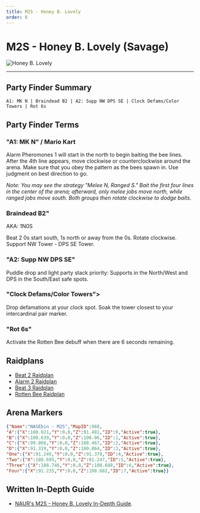 ```yaml
---
title: M2S - Honey B. Lovely
order: 6
---
```


# M2S - Honey B. Lovely (Savage)

![Honey B. Lovely](/images/thumbnails/savage/m2s.png)

---


## Party Finder Summary

```
A1: MK N | Braindead B2 | A2: Supp NW DPS SE | Clock Defams/Color Towers | Rot 6s
```
## Party Finder Terms

### "A1: MK N" / Mario Kart

Alarm Pheromones 1 will start in the north to begin baiting the bee lines. After the 4th line appears, move clockwise or counterclockwise around the arena. Make sure that you obey the pattern as the bees spawn in. Use judgment on best direction to go.

*Note: You may see the strategy "Melee N, Ranged S." Bait the first four lines in the center of the arena; afterward, only melee jobs move north, while ranged jobs move south. Both groups then rotate clockwise to dodge baits.*

### Braindead B2"

AKA: 1N0S  

Beat 2 0s start south, 1s north or away from the 0s. Rotate clockwise. Support NW Tower - DPS SE Tower.

### "A2: Supp NW DPS SE"

Puddle drop and light party stack priority: Supports in the North/West and DPS in the South/East safe spots.

### "Clock Defams/Color Towers">

Drop defamations at your clock spot. Soak the tower closest to your intercardinal pair marker.

### "Rot 6s" 

Activate the Rotten Bee debuff when there are 6 seconds remaining.

## Raidplans

- [Beat 2 Raidplan](https://raidplan.io/plan/MZ77MFB0cOYrCj74)
- [Alarm 2 Raidplan](https://raidplan.io/plan/ssm3j8HiuHtyQVpB)
- [Beat 3 Raidplan](https://raidplan.io/plan/TniDr_qqCS6nPwm3)
- [Rotten Bee Raidplan](https://raidplan.io/plan/pkzpK2tlPJdAtzkL)

## Arena Markers

```json
{"Name":"NASEbin - M2S","MapID":988,
"A":{"X":100.021,"Y":0.0,"Z":91.481,"ID":0,"Active":true},
"B":{"X":108.639,"Y":0.0,"Z":100.06,"ID":1,"Active":true},
"C":{"X":99.866,"Y":0.0,"Z":108.467,"ID":2,"Active":true},
"D":{"X":91.319,"Y":0.0,"Z":100.064,"ID":3,"Active":true},
"One":{"X":91.249,"Y":0.0,"Z":91.379,"ID":4,"Active":true},
"Two":{"X":108.695,"Y":0.0,"Z":91.247,"ID":5,"Active":true},
"Three":{"X":108.746,"Y":0.0,"Z":108.688,"ID":6,"Active":true},
"Four":{"X":91.235,"Y":0.0,"Z":108.682,"ID":7,"Active":true}}
```
## Written In-Depth Guide

- [NAUR's M2S - Honey B. Lovely In-Depth Guide](/savage/m2s/guide).